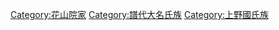 [[Category:花山院家|Category:花山院家]]
[[Category:譜代大名氏族|Category:譜代大名氏族]]
[[Category:上野國氏族|Category:上野國氏族]]
